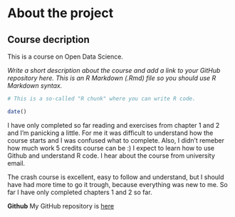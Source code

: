 # About the project


## Course decription

This is a course on Open Data Science.

*Write a short description about the course and add a link to your GitHub repository here. This is an R Markdown (.Rmd) file so you should use R Markdown syntax.*


```r
# This is a so-called "R chunk" where you can write R code.

date()

```

I have only completed so far reading and exercises from chapter 1 and 2 and I'm panicking a little. For me it was difficult to understand how the course starts and I was confused what to complete. Also, I didn't remeber how much work 5 credits course can be :) I expect to learn how to use Github and understand R code. I hear about the course from university email. 

The crash course is excellent, easy to follow and understand, but I should have had more time to go it trough, because everything was new to me. So far I have only completed chapters 1 and 2 so far. 


**Github** My GitHub repository is [here](https://github.com/minmaunu/IODS-project)
